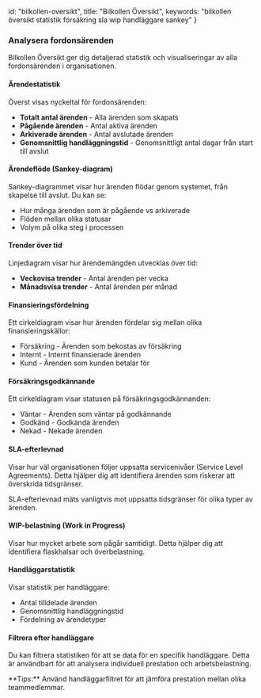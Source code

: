   id: "bilkollen-oversikt",
  title: "Bilkollen Översikt",
  keywords: "bilkollen översikt statistik försäkring sla wip handläggare sankey"
}

### Analysera fordonsärenden

Bilkollen Översikt ger dig detaljerad statistik och visualiseringar av alla fordonsärenden i organisationen.

#### Ärendestatistik

Överst visas nyckeltal för fordonsärenden:

- **Totalt antal ärenden** - Alla ärenden som skapats
- **Pågående ärenden** - Antal aktiva ärenden
- **Arkiverade ärenden** - Antal avslutade ärenden
- **Genomsnittlig handläggningstid** - Genomsnittligt antal dagar från start till avslut


<BilkollenMetricsDemo />

#### Ärendeflöde (Sankey-diagram)

Sankey-diagrammet visar hur ärenden flödar genom systemet, från skapelse till avslut. Du kan se:

- Hur många ärenden som är pågående vs arkiverade
- Flöden mellan olika statusar
- Volym på olika steg i processen

#### Trender över tid

Linjediagram visar hur ärendemängden utvecklas över tid:

- **Veckovisa trender** - Antal ärenden per vecka
- **Månadsvisa trender** - Antal ärenden per månad

#### Finansieringsfördelning

Ett cirkeldiagram visar hur ärenden fördelar sig mellan olika finansieringskällor:

- Försäkring - Ärenden som bekostas av försäkring
- Internt - Internt finansierade ärenden
- Kund - Ärenden som kunden betalar för

<BilkollenFundingSourceDemo />

#### Försäkringsgodkännande

Ett cirkeldiagram visar statusen på försäkringsgodkännanden:

- Väntar - Ärenden som väntar på godkännande
- Godkänd - Godkända ärenden
- Nekad - Nekade ärenden

#### SLA-efterlevnad

Visar hur väl organisationen följer uppsatta servicenivåer (Service Level Agreements). Detta hjälper dig att identifiera ärenden som riskerar att överskrida tidsgränser.

<HelpTip variant="info">
SLA-efterlevnad mäts vanligtvis mot uppsatta tidsgränser för olika typer av ärenden.
</HelpTip>

#### WIP-belastning (Work in Progress)

Visar hur mycket arbete som pågår samtidigt. Detta hjälper dig att identifiera flaskhalsar och överbelastning.

#### Handläggarstatistik

Visar statistik per handläggare:

- Antal tilldelade ärenden
- Genomsnittlig handläggningstid
- Fördelning av ärendetyper

<BilkollenHandlerStatsDemo />

#### Filtrera efter handläggare

Du kan filtrera statistiken för att se data för en specifik handläggare. Detta är användbart för att analysera individuell prestation och arbetsbelastning.

<HelpTip variant="tip">
**Tips:** Använd handläggarfiltret för att jämföra prestation mellan olika teammedlemmar.
</HelpTip>
